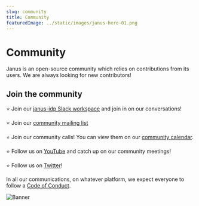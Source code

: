 ```yaml
---
slug: community
title: Community
featuredImage: ../static/images/janus-hero-01.png
---
```


# Community

Janus is an open-source community which relies on contributions from its users. We are always looking for new contributors!

## Join the community

:star: Join our [janus-idp Slack workspace](https://join.slack.com/t/janus-idp/shared_invite/zt-1pxtehxom-fCFtF9rRe3vFqUiFFeAkmg) and join in on our conversations!

:star: Join our [community mailing list](https://groups.google.com/g/janus-idp-community)

:star: Join our community calls! You can view them on our [community calendar](https://calendar.google.com/calendar/u/0?cid=amFudXMuaWRwLmNvbW11bml0eUBnbWFpbC5jb20).

:star: Follow us on [YouTube](https://www.youtube.com/@januscommunity) and catch up on our community meetings!

:star: Follow us on [Twitter](https://www.twitter.com/JanusIDP)!

In all our communications, on whatever platform, we expect everyone to follow a [Code of Conduct](https://github.com/janus-idp/.github/blob/main/CODE_OF_CONDUCT.md).

![Banner](./banner.png)
